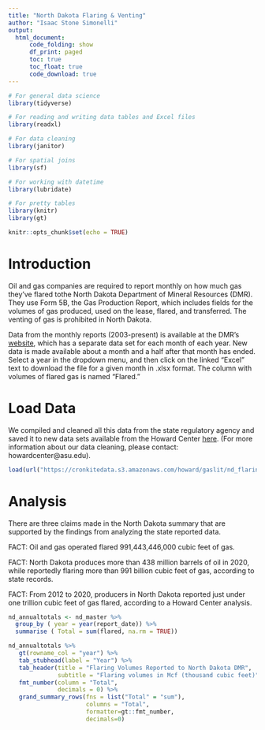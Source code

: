 ```yaml
---
title: "North Dakota Flaring & Venting"
author: "Isaac Stone Simonelli"
output: 
  html_document:
      code_folding: show
      df_print: paged
      toc: true
      toc_float: true
      code_download: true
---
```


```r

# For general data science
library(tidyverse)

# For reading and writing data tables and Excel files
library(readxl)

# For data cleaning
library(janitor)

# For spatial joins
library(sf)

# For working with datetime
library(lubridate)

# For pretty tables
library(knitr)
library(gt)

knitr::opts_chunk$set(echo = TRUE)

```

# Introduction

Oil and gas companies are required to report monthly on how much gas they’ve flared tothe  North Dakota Department of Mineral Resources (DMR). They use Form 5B, the Gas Production Report, which includes fields for the volumes of gas produced, used on the lease, flared, and transferred. The venting of gas is prohibited in North Dakota.

Data from the monthly reports (2003-present) is available at the DMR’s [website](https://www.dmr.nd.gov/oilgas/mprindex.asp), which has a separate data set for each month of each year. New data is made available about a month and a half after that month has ended. Select a year in the dropdown menu, and then click on the linked “Excel” text to download the file for a given month in .xlsx format. The column with volumes of flared gas is named “Flared.” 

# Load Data

We compiled and cleaned all this data from the state regulatory agency and saved it to new data sets available from the Howard Center [here](https://cronkitedata.s3.amazonaws.com/howard/gaslit/nd_flaring_and_venting.rda). (For more information about our data cleaning, please contact: howardcenter@asu.edu). 

```r

load(url("https://cronkitedata.s3.amazonaws.com/howard/gaslit/nd_flaring_and_venting.rda"))

```


# Analysis

There are three claims made in the North Dakota summary that are supported by the findings from analyzing the state reported data.

FACT: Oil and gas operated flared 991,443,446,000 cubic feet of gas. 

FACT: North Dakota produces more than 438 million barrels of oil in 2020, while reportedly flaring more than 991 billion cubic feet of gas, according to state records.

FACT: From 2012 to 2020, producers in North Dakota reported just under one trillion cubic feet of gas flared, according to a Howard Center analysis. 


```r

nd_annualtotals <- nd_master %>%
  group_by ( year = year(report_date)) %>%
  summarise ( Total = sum(flared, na.rm = TRUE))

nd_annualtotals %>%
   gt(rowname_col = "year") %>%
   tab_stubhead(label = "Year") %>%
   tab_header(title = "Flaring Volumes Reported to North Dakota DMR",
              subtitle = "Flaring volumes in Mcf (thousand cubic feet)") %>%
   fmt_number(column = "Total",
              decimals = 0) %>%
   grand_summary_rows(fns = list("Total" = "sum"),
                      columns = "Total",
                      formatter=gt::fmt_number,
                      decimals=0)


```
